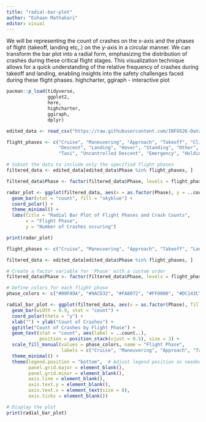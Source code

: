 ```yaml
---
title: "radial-bar-plot"
author: "Eshaan Mathakari"
editor: visual
---
```


We will be representing the count of crashes on the x-axis and the phases of flight (takeoff, landing etc,.) on the y-axis in a circular manner. We can transform the bar plot into a radial form, emphasizing the distribution of crashes during these critical flight stages. This visualization technique allows for a quick understanding of the relative frequency of crashes during takeoff and landing, enabling insights into the safety challenges faced during these flight phases.
highcharter, ggiraph - interactive plot

```r
pacman::p_load(tidyverse, 
               ggplot2, 
               here, 
               highcharter, 
               ggiraph,
               dplyr)
```

```r
edited_data <- read_csv("https://raw.githubusercontent.com/INFO526-DataViz/project-final-Infographic-Innovators/main/_extra/edited-flights-data.csv")
```

```r
flight_phases <- c("Cruise", "Maneuvering", "Approach", "Takeoff", "Climb",
                   "Descent", "Landing", "Hover", "Standing", "Other",
                   "Taxi", "Uncontrolled Descent", "Emergency", "Holding", "Unknown")

# Subset the data to include only the specified flight phases
filtered_data <- edited_data[edited_data$Phase %in% flight_phases, ]

filtered_data$Phase <- factor(filtered_data$Phase, levels = flight_phases)

radar_plot <- ggplot(filtered_data, aes(x = as.factor(Phase), y = ..count..)) +
  geom_bar(stat = "count", fill = "skyblue") +
  coord_polar() +
  theme_minimal() +
  labs(title = "Radial Bar Plot of Flight Phases and Crash Counts",
       x = "Flight Phase",
       y = "Number of Crashes occuring")

print(radar_plot)
```
```r
flight_phases <- c("Cruise", "Maneuvering", "Approach", "Takeoff", "Landing")

filtered_data <- edited_data[edited_data$Phase %in% flight_phases, ]

# Create a factor variable for 'Phase' with a custom order
filtered_data$Phase <- factor(filtered_data$Phase, levels = flight_phases)

# Define colors for each flight phase
phase_colors <- c("#00FA9A", "#9ACD32", "#FA8072", "#FF0000", "#DC143C")

radial_bar_plot <- ggplot(filtered_data, aes(x = as.factor(Phase), fill = Phase)) +
  geom_bar(width = 0.9, stat = "count") +
  coord_polar(theta = "y") +
  xlab("") + ylab("Count of Crashes") +
  ggtitle("Count of Crashes by Flight Phase") +
  geom_text(stat = "count", aes(label = ..count..),
            position = position_stack(vjust = 0.5), size = 3) +
  scale_fill_manual(values = phase_colors, name = "Flight Phase",
                    labels = c("Cruise", "Maneuvering", "Approach", "Takeoff", "Landing")) +
  theme_minimal() +
  theme(legend.position = "bottom",  # Adjust legend position as needed
        panel.grid.major = element_blank(),
        panel.grid.minor = element_blank(),
        axis.line = element_blank(),
        axis.text.y = element_blank(),
        axis.text.x = element_text(size = 8),
        axis.ticks = element_blank())

# Display the plot
print(radial_bar_plot)


```

